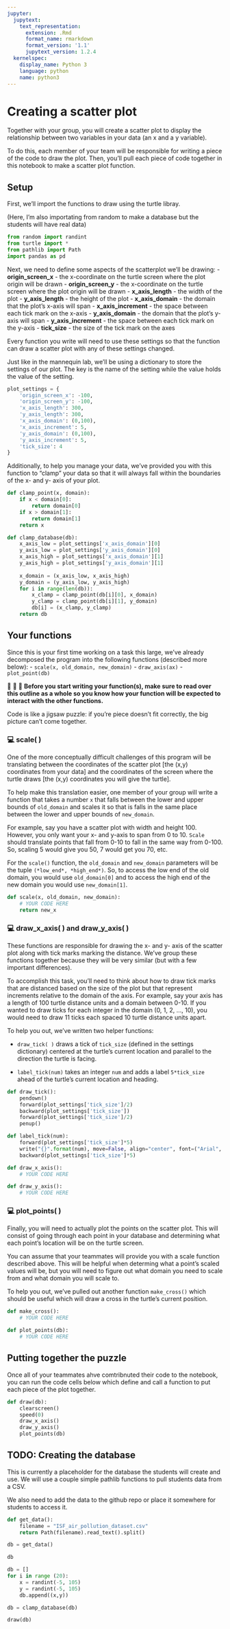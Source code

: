 ```yaml
---
jupyter:
  jupytext:
    text_representation:
      extension: .Rmd
      format_name: rmarkdown
      format_version: '1.1'
      jupytext_version: 1.2.4
  kernelspec:
    display_name: Python 3
    language: python
    name: python3
---
```


# Creating a scatter plot

Together with your group, you will create a scatter plot to display the relationship between two variables in your data (an x and a y variable).

To do this, each member of your team will be responsible for writing a piece of the code to draw the plot. Then, you'll pull each piece of code together in this notebook to make a scatter plot function.


## Setup


First, we'll import the functions to draw using the turtle libray.

(Here, I'm also importating from random to make a database but the students will have real data)

```python
from random import randint
from turtle import *
from pathlib import Path
import pandas as pd
```

Next, we need to define some aspects of the scatterplot we'll be drawing:
   - **origin_screen_x** - the x-coordinate on the turtle screen where the plot origin will be drawn
   - **origin_screen_y** - the x-coordinate on the turtle screen where the plot origin will be drawn
   - **x_axis_length** - the width of the plot
   - **y_axis_length** - the height of the plot
   - **x_axis_domain** - the domain that the plot's x-axis will span
   - **x_axis_increment** - the space between each tick mark on the x-axis
   - **y_axis_domain** - the domain that the plot's y-axis will span
   - **y_axis_increment** - the space between each tick mark on the y-axis
   - **tick_size** - the size of the tick mark on the axes

Every function you write will need to use these settings so that the function can draw a scatter plot with any of these settings changed.

Just like in the mannequin lab, we'll be using a dictionary to store the settings of our plot. The key is the name of the setting while the value holds the value of the setting.

```python
plot_settings = {
    'origin_screen_x': -100,
    'origin_screen_y': -100,
    'x_axis_length': 300,
    'y_axis_length': 300,
    'x_axis_domain': (0,100),
    'x_axis_increment': 5,
    'y_axis_domain': (0,100),
    'y_axis_increment': 5,
    'tick_size': 4
}
```

Additionally, to help you manage your data, we've provided you with this function to "clamp" your data so that it will always fall within the boundaries of the x- and y- axis of your plot.

```python
def clamp_point(x, domain):
    if x < domain[0]:
        return domain[0]
    if x > domain[1]:
        return domain[1]
    return x

def clamp_database(db):
    x_axis_low = plot_settings['x_axis_domain'][0]
    y_axis_low = plot_settings['y_axis_domain'][0]
    x_axis_high = plot_settings['x_axis_domain'][1]
    y_axis_high = plot_settings['y_axis_domain'][1]
    
    x_domain = (x_axis_low, x_axis_high)
    y_domain = (y_axis_low, y_axis_high)
    for i in range(len(db)):
        x_clamp = clamp_point(db[i][0], x_domain)
        y_clamp = clamp_point(db[i][1], y_domain)
        db[i] = (x_clamp, y_clamp)
    return db
```

## Your functions

Since this is your first time working on a task this large, we've already decomposed the program into the following functions (described more below):
   - `scale(x, old_domain, new_domain)`
   - `draw_axis(ax)`
   - `plot_point(db)`

🛑 👀 🛑 **Before you start writing your function(s), make sure to read over this outline as a whole so you know how your function will be expected to interact with the other functions.**

Code is like a jigsaw puzzle: if you're piece doesn't fit correctly, the big picture can't come together.


### 💻 scale( )

One of the more conceptually difficult challenges of this program will be translating between the coordinates of the scatter plot \[the (x,y) coordinates from your data\] and the coordinates of the screen where the turtle draws \[the (x,y) coordinates you will give the turtle\].

To help make this translation easier, one member of your group will write a function that takes a number `x` that falls between the lower and upper bounds of `old_domain` and scales it so that is falls in the same place between the lower and upper bounds of `new_domain`.

For example, say you have a scatter plot with width and height 100. However, you only want your x- and y-axis to span from 0 to 10. `Scale` should translate points that fall from 0-10 to fall in the same way from 0-100. So, scaling 5 would give you 50, 7 would get you 70, etc.

For the `scale()` function, the `old_domain` and `new_domain` parameters will be the tuple `(*low_end*, *high_end*)`. So, to access the low end of the old domain, you would use `old_domain[0]` and to access the high end of the new domain you would use `new_domain[1]`.

```python
def scale(x, old_domain, new_domain):
    # YOUR CODE HERE
    return new_x
```

### 💻 draw_x_axis( ) and draw_y_axis( )

These functions are responsible for drawing the x- and y- axis of the scatter plot along with tick marks marking the distance. We've group these functions together because they will be very similar (but with a few important differences). 

To accomplish this task, you'll need to think about how to draw tick marks that are distanced based on the size of the plot but that represent increments relative to the domain of the axis. For example, say your axis has a length of 100 turtle distance units and a domain between 0-10. If you wanted to draw ticks for each integer in the domain (0, 1, 2, ..., 10), you would need to draw 11 ticks each spaced 10 turtle distance units apart.

To help you out, we've written two helper functions:

* `draw_tick( )` draws a tick of `tick_size` (defined in the settings dictionary) centered at the turtle's current location and parallel to the direction the turtle is facing.

* `label_tick(num)` takes an integer `num` and adds a label `5*tick_size` ahead of the turtle's current location and heading.

```python
def draw_tick():
    pendown()
    forward(plot_settings['tick_size']/2)
    backward(plot_settings['tick_size'])
    forward(plot_settings['tick_size']/2)
    penup()
```

```python
def label_tick(num):
    forward(plot_settings['tick_size']*5)
    write("{}".format(num), move=False, align="center", font=("Arial", 8, "normal"))
    backward(plot_settings['tick_size']*5)
```

```python
def draw_x_axis():
    # YOUR CODE HERE
```

```python
def draw_y_axis():
    # YOUR CODE HERE
```

### 💻 plot_points( )

Finally, you will need to actually plot the points on the scatter plot. This will consist of going through each point in your database and determining what each point's location will be on the turtle screen.

You can assume that your teammates will provide you with a scale function described above. This will be helpful when determing what a point's scaled values will be, but you will need to figure out what domain you need to scale from and what domain you will scale to.

To help you out, we've pulled out another function `make_cross()` which should be useful which will draw a cross in the turtle's current position.

```python
def make_cross():
    # YOUR CODE HERE
```

```python
def plot_points(db):
    # YOUR CODE HERE
```

## Putting together the puzzle

Once all of your teammates ahve comtribnuted their code to the notebook, you can run the code cells below which define and call a function to put each piece of the plot together.

```python
def draw(db):
    clearscreen()
    speed(0)
    draw_x_axis()
    draw_y_axis()
    plot_points(db)
```

## TODO: Creating the database

This is currently a placeholder for the database the students will create and use. We will use a couple simple pathlib functions to pull students data from a CSV.

We also need to add the data to the github repo or place it somewhere for students to access it.

```python
def get_data():
    filename = "ISF_air_pollution_dataset.csv"
    return Path(filename).read_text().split()
```

```python
db = get_data()
```

```python
db
```

```python
db = []
for i in range (20):
    x = randint(-5, 105)
    y = randint(-5, 105)
    db.append((x,y))
```

```python
db = clamp_database(db)
```

```python
draw(db)
```

```python

```
